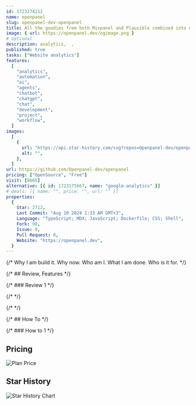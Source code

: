 ```yaml
---
id: 1723274212
name: openpanel
slug: openpanel-dev-openpanel
title: All the goodies from both Mixpanel and Plausible combined into one tool.
image: { url: https://openpanel.dev/ogimage.png }
# optional
description: analytics,  ,
published: true
tasks: ["Website analytics"]
features:
  [
    "analytics",
    "automation",
    "ai",
    "agents",
    "chatbot",
    "chatgpt",
    "chat",
    "development",
    "project",
    "workflow",
  ]
images:
  [
    {
      url: "https://api.star-history.com/svg?repos=Openpanel-dev/openpanel",
      alt: "",
    },
  ]
url: https://github.com/Openpanel-dev/openpanel
pricing: ["OpenSource", "Free"]
visit: [8665]
alternative: [{ id: 1723175667, name: "google-analytics" }]
# deals: [{ name: "", price: "", url: "" }]
properties:
  {
    Star: 2712,
    Last Commit: "Aug 10 2024 1:33 AM GMT+3",
    Language: "TypeScript; MDX; JavaScript; Dockerfile; CSS; Shell",
    Fork: 90,
    Issue: 9,
    Pull Request: 0,
    Website: "https://openpanel.dev",
  }
---
```


{/* Why I am build it. Why now. Who am I. What I am done. Who is it for. */}

{/* ## Review, Features */}

{/* ### Review 1 */}

{/* <DetailYoutube videoId="" startTime={0} /> */}

{/* <Twitters ids=[] /> */}

{/* ## How To */}

{/* ### How to 1 */}

## Pricing

<Img
  src="https://p140.p3.n0.cdn.zight.com/items/JruZk1BJ/e98d4b75-886d-4bbf-b0ba-36f719fdd785.jpg"
  alt="Plan Price"
/>

## Star History

![Star History Chart](https://api.star-history.com/svg?repos=Openpanel-dev/openpanel)
